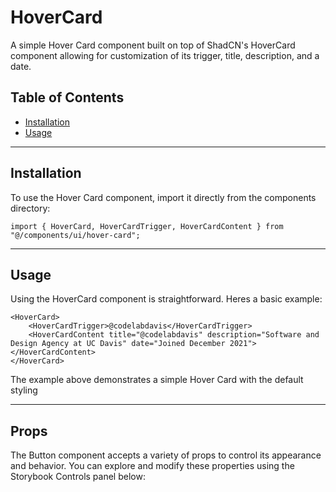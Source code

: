 
<Meta of={HoverCardStories} />

# HoverCard

A simple Hover Card component built on top of ShadCN's HoverCard component allowing for customization of its trigger, title, description, and a date.

## Table of Contents
- [Installation](#installation)
- [Usage](#usage)

---

## Installation

To use the Hover Card component, import it directly from the components directory:

```tsx
import { HoverCard, HoverCardTrigger, HoverCardContent } from "@/components/ui/hover-card";
```

---

## Usage

Using the HoverCard component is straightforward. Heres a basic example:

```tsx
<HoverCard>
    <HoverCardTrigger>@codelabdavis</HoverCardTrigger>
    <HoverCardContent title="@codelabdavis" description="Software and Design Agency at UC Davis" date="Joined December 2021"></HoverCardContent>
</HoverCard>
```

<Primary />

The example above demonstrates a simple Hover Card with the default styling

---

## Props

The Button component accepts a variety of props to control its appearance and behavior. You can explore and modify these properties using the Storybook Controls panel below:

<Controls />